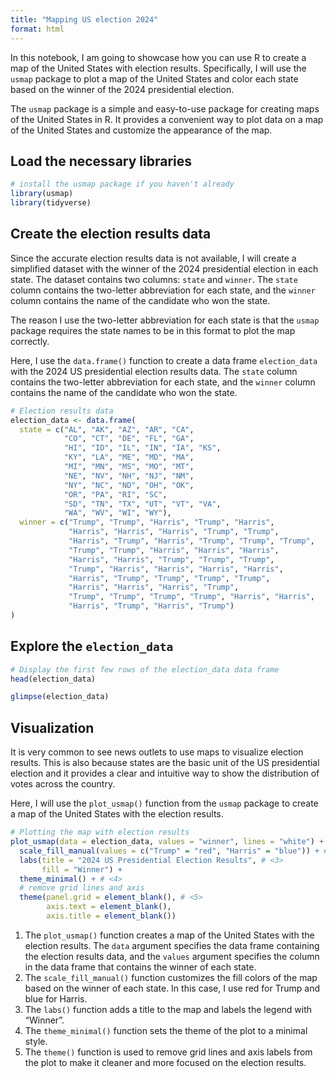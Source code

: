 ```yaml
---
title: "Mapping US election 2024"
format: html
---
```


In this notebook, I am going to showcase how you can use R to create a map of the United States with election results. Specifically, I will use the `usmap` package to plot a map of the United States and color each state based on the winner of the 2024 presidential election.

::: {.callout-note}
The `usmap` package is a simple and easy-to-use package for creating maps of the United States in R. It provides a convenient way to plot data on a map of the United States and customize the appearance of the map.
:::

## Load the necessary libraries
```r
# install the usmap package if you haven't already
library(usmap)
library(tidyverse)
```

## Create the election results data

Since the accurate election results data is not available, I will create a simplified dataset with the winner of the 2024 presidential election in each state. The dataset contains two columns: `state` and `winner`. The `state` column contains the two-letter abbreviation for each state, and the `winner` column contains the name of the candidate who won the state.

The reason I use the two-letter abbreviation for each state is that the `usmap` package requires the state names to be in this format to plot the map correctly.

Here, I use the `data.frame()` function to create a data frame `election_data` with the 2024 US presidential election results data. The `state` column contains the two-letter abbreviation for each state, and the `winner` column contains the name of the candidate who won the state.

```r
# Election results data
election_data <- data.frame(
  state = c("AL", "AK", "AZ", "AR", "CA",
            "CO", "CT", "DE", "FL", "GA",
            "HI", "ID", "IL", "IN", "IA", "KS", 
            "KY", "LA", "ME", "MD", "MA",
            "MI", "MN", "MS", "MO", "MT",
            "NE", "NV", "NH", "NJ", "NM",
            "NY", "NC", "ND", "OH", "OK",
            "OR", "PA", "RI", "SC",
            "SD", "TN", "TX", "UT", "VT", "VA",
            "WA", "WV", "WI", "WY"),
  winner = c("Trump", "Trump", "Harris", "Trump", "Harris",
             "Harris", "Harris", "Harris", "Trump", "Trump",
             "Harris", "Trump", "Harris", "Trump", "Trump", "Trump",
             "Trump", "Trump", "Harris", "Harris", "Harris",
             "Harris", "Harris", "Trump", "Trump", "Trump",
             "Trump", "Harris", "Harris", "Harris", "Harris",
             "Harris", "Trump", "Trump", "Trump", "Trump",
             "Harris", "Harris", "Harris", "Trump",
             "Trump", "Trump", "Trump", "Trump", "Harris", "Harris",
             "Harris", "Trump", "Harris", "Trump")
)
```

## Explore the `election_data`

```r
# Display the first few rows of the election_data data frame
head(election_data)
```

```r
glimpse(election_data)
```
## Visualization

It is very common to see news outlets to use maps to visualize election results. This is also because states are the basic unit of the US presidential election and it provides a clear and intuitive way to show the distribution of votes across the country.

Here, I will use the `plot_usmap()` function from the `usmap` package to create a map of the United States with the election results. 

```r
# Plotting the map with election results
plot_usmap(data = election_data, values = "winner", lines = "white") + # <1>
  scale_fill_manual(values = c("Trump" = "red", "Harris" = "blue")) + # <2>
  labs(title = "2024 US Presidential Election Results", # <3>
       fill = "Winner") + 
  theme_minimal() + # <4>
  # remove grid lines and axis 
  theme(panel.grid = element_blank(), # <5>
        axis.text = element_blank(), 
        axis.title = element_blank())
```

1. The `plot_usmap()` function creates a map of the United States with the election results. The `data` argument specifies the data frame containing the election results data, and the `values` argument specifies the column in the data frame that contains the winner of each state.
2. The `scale_fill_manual()` function customizes the fill colors of the map based on the winner of each state. In this case, I use red for Trump and blue for Harris.
3. The `labs()` function adds a title to the map and labels the legend with "Winner".
4. The `theme_minimal()` function sets the theme of the plot to a minimal style.
5. The `theme()` function is used to remove grid lines and axis labels from the plot to make it cleaner and more focused on the election results.

